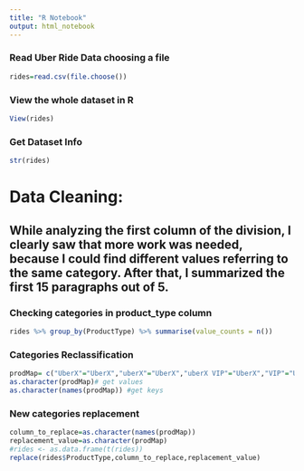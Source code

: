 ```yaml
---
title: "R Notebook"
output: html_notebook
---
```

### Read Uber Ride Data choosing a file
```r
rides=read.csv(file.choose())
```
### View the whole dataset in R
```r
View(rides)
```
### Get Dataset Info
```r
str(rides)
```
# Data Cleaning:
## While analyzing the first column of the division, I clearly saw that more work was needed, because I could find different values ​​referring to the same category. After that, I summarized the first 15 paragraphs out of 5.

### Checking categories in product_type column
```r
rides %>% group_by(ProductType) %>% summarise(value_counts = n())
```
### Categories Reclassification
```r
prodMap= c("UberX"="UberX","uberX"="UberX","uberX VIP"="UberX","VIP"="UberX","POOL"="Pool","POOL: MATCHED"="Pool","UberBLACK"="Black","uberx"="UberX","uberPOOL"="Pool","uberPOOL: MATCHED"="Pool","Pool: MATCHED"="Pool")
as.character(prodMap)# get values
as.character(names(prodMap)) #get keys
```
### New categories replacement
```r

column_to_replace=as.character(names(prodMap))
replacement_value=as.character(prodMap)
#rides <- as.data.frame(t(rides))
replace(rides$ProductType,column_to_replace,replacement_value)
```

